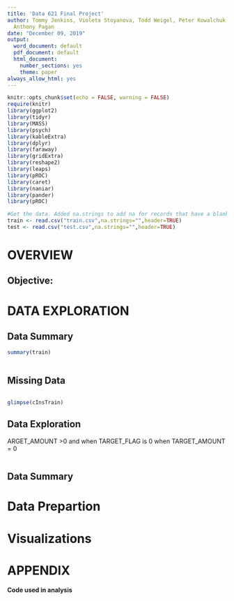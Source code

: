 ```yaml
---
title: 'Data 621 Final Project'
author: Tommy Jenkins, Violeta Stoyanova, Todd Weigel, Peter Kowalchuk, Eleanor R-Secoquian,
  Anthony Pagan
date: "December 09, 2019"
output:
  word_document: default
  pdf_document: default
  html_document:
    number_sections: yes
    theme: paper
always_allow_html: yes
---
```


```r
knitr::opts_chunk$set(echo = FALSE, warning = FALSE)
require(knitr)
library(ggplot2)
library(tidyr)
library(MASS)
library(psych)
library(kableExtra)
library(dplyr)
library(faraway)
library(gridExtra)
library(reshape2)
library(leaps)
library(pROC)
library(caret)
library(naniar)
library(pander)
library(pROC)
```

```r
#Get the data. Added na.strings to add na for records that have a blank value
train <- read.csv("train.csv",na.strings="",header=TRUE)
test <- read.csv("test.csv",na.strings="",header=TRUE)

```

# OVERVIEW



## Objective: 



# DATA EXPLORATION

## Data Summary 
```r
summary(train)
```


```r

```



## Missing Data




```r

```




```r
glimpse(cInsTrain)
```



## Data Exploration 

ARGET_AMOUNT >0 and when TARGET_FLAG is 0 when TARGET_AMOUNT  = 0

```r

```

## Data Summary 

# Data Prepartion

# Visualizations


# APPENDIX

**Code used in analysis**
```r

```

